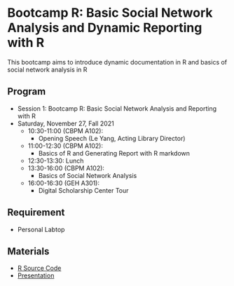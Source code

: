 # Bootcamp R: Basic Social Network Analysis and Dynamic Reporting with R

This bootcamp aims to introduce dynamic documentation in R and basics of social network analysis in R

## Program
- Session 1: Bootcamp R: Basic Social Network Analysis and Reporting with R
- Saturday, November 27, Fall 2021
    - 10:30-11:00 (CBPM A102): 
        - Opening Speech  (Le Yang, Acting Library Director)
    - 11:00-12:30 (CBPM A102): 
        - Basics of R and Generating Report with R markdown
    - 12:30-13:30: Lunch
    - 13:30-16:00 (CBPM A102): 
        - Basics of Social Network Analysis
    - 16:00-16:30 (GEH A301): 
        - Digital Scholarship Center Tour

## Requirement
- Personal Labtop

## Materials
- [R Source Code](https://github.com/chadchae/ws_ba_bootcamp_2021/blob/master/products/snabootcamp.R)
- [Presentation](https://github.com/chadchae/ws_ba_bootcamp_2021/blob/master/products/snabootcamp.pdf)

